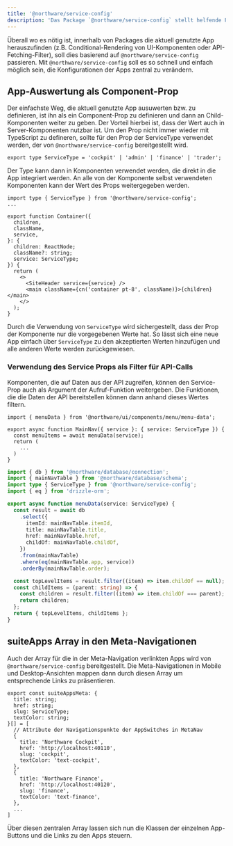 ```yaml
---
title: '@northware/service-config'
description: 'Das Package `@northware/service-config` stellt helfende Funktionalitäten bereit, um zu kontrollieren, welche App der Northware-Suite gerade genutzt wird.'
---
```


Überall wo es nötig ist, innerhalb von Packages die aktuell genutzte App herauszufinden (z.B. Conditional-Rendering von UI-Komponenten oder API-Fetching-Filter), 
soll dies basierend auf `@northware/service-config` passieren.
Mit `@northware/service-config` soll es so schnell und einfach möglich sein, die Konfigurationen der Apps zentral zu verändern.

## App-Auswertung als Component-Prop

Der einfachste Weg, die aktuell genutzte App ausuwerten bzw. zu definieren, ist ihn als ein Component-Prop zu definieren und dann an Child-Komponenten weiter zu geben. 
Der Vorteil hierbei ist, dass der Wert auch in Server-Komponenten nutzbar ist.
Um den Prop nicht immer wieder mit TypeScript zu defineren, sollte für den Prop der ServiceType verwendet werden, der von `@northware/service-config` bereitgestellt wird.

```tsx service-config/types.ts
export type ServiceType = 'cockpit' | 'admin' | 'finance' | 'trader';
```

Der Type kann dann in Komponenten verwendet werden, die direkt in die App integriert werden. 
An alle von der Komponente selbst verwendeten Komponenten kann der Wert des Props weitergegeben werden.

```tsx ui/components/layout/container.tsx {1, 7, 11, 15}
import type { ServiceType } from '@northware/service-config';
...

export function Container({
  children,
  className,
  service,
}: {
  children: ReactNode;
  className?: string;
  service: ServiceType;
}) {
  return (
    <>
      <SiteHeader service={service} />
      <main className={cn('container pt-8', className)}>{children}</main>
    </>
  );
}

```

Durch die Verwendung von `ServiceType` wird sichergestellt, dass der Prop der Komponente nur die vorgegebenen Werte hat. 
So lässt sich eine neue App einfach über `ServiceType` zu den akzeptierten Werten hinzufügen und alle anderen Werte werden zurückgewiesen.

### Verwendung des Service Props als Filter für API-Calls

Komponenten, die auf Daten aus der API zugreifen, können den Service-Prop auch als Argument der Aufruf-Funktion weitergeben. 
Die Funktionen, die die Daten der API bereitstellen können dann anhand dieses Wertes filtern.

```tsx ui/components/menu/main-nav.tsx {4}
import { menuData } from '@northware/ui/components/menu/menu-data';

export async function MainNav({ service }: { service: ServiceType }) {
  const menuItems = await menuData(service);
  return (
    ...
  )
}
```

```ts ui/components/menu/menuData.ts {15}
import { db } from '@northware/database/connection';
import { mainNavTable } from '@northware/database/schema';
import type { ServiceType } from '@northware/service-config';
import { eq } from 'drizzle-orm';

export async function menuData(service: ServiceType) {
  const result = await db
    .select({
      itemId: mainNavTable.itemId,
      title: mainNavTable.title,
      href: mainNavTable.href,
      childOf: mainNavTable.childOf,
    })
    .from(mainNavTable)
    .where(eq(mainNavTable.app, service))
    .orderBy(mainNavTable.order);

  const topLevelItems = result.filter((item) => item.childOf == null);
  const childItems = (parent: string) => {
    const children = result.filter((item) => item.childOf === parent);
    return children;
  };
  return { topLevelItems, childItems };
}

```

## suiteApps Array in den Meta-Navigationen

Auch der Array für die in der Meta-Navigation verlinkten Apps wird von `@northware/service-config` bereitgestellt.
Die Meta-Navigationen in Mobile und Desktop-Ansichten mappen dann durch diesen Array um entsprechende Links zu präsentieren.

```tsx service-config/apps.ts
export const suiteAppsMeta: {
  title: string;
  href: string;
  slug: ServiceType;
  textColor: string;
}[] = [
  // Attribute der Navigationspunkte der AppSwitches in MetaNav
  {
    title: 'Northware Cockpit',
    href: 'http://localhost:40110',
    slug: 'cockpit',
    textColor: 'text-cockpit',
  },
  {
    title: 'Northware Finance',
    href: 'http://localhost:40120',
    slug: 'finance',
    textColor: 'text-finance',
  },
  ...
]
```

Über diesen zentralen Array lassen sich nun die Klassen der einzelnen App-Buttons und die Links zu den Apps steuern.